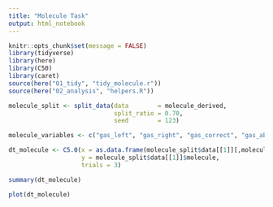 ```yaml
---
title: "Molecule Task"
output: html_notebook
---
```


```r
knitr::opts_chunk$set(message = FALSE)
library(tidyverse)
library(here)
library(C50)
library(caret)
source(here("01_tidy", "tidy_molecule.r"))
source(here("02_analysis", "helpers.R"))
```

```r
molecule_split <- split_data(data        = molecule_derived,
                             split_ratio = 0.70,
                             seed        = 123)

```

```r
molecule_variables <- c("gas_left", "gas_right", "gas_correct", "gas_absent")
```

```r
dt_molecule <- C5.0(x = as.data.frame(molecule_split$data[[1]][,molecule_variables]), 
                    y = molecule_split$data[[1]]$molecule, 
                    trials = 3)

summary(dt_molecule)

plot(dt_molecule)
```

```r

```

```r

```

```r

```

